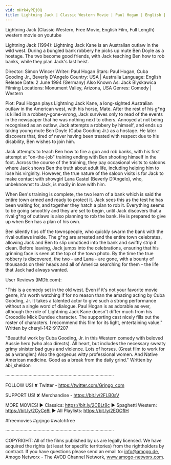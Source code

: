 ```yaml
---
vid: mHrk4yPEj0Q
title: Lightning Jack | Classic Western Movie | Paul Hogan | English | Full Film
---
```


Lightning Jack (Classic Western, Free Movie, English Film, Full Length) western movie on youtube

Lightning Jack (1994): Lightning Jack Kane is an Australian outlaw in the wild west. During a bungled bank robbery he picks up mute Ben Doyle as a hostage. The two become good friends, with Jack teaching Ben how to rob banks, while they plan Jack's last heist. 

Director: Simon Wincer
Writer: Paul Hogan
Stars: Paul Hogan, Cuba Gooding Jr., Beverly D'Angelo
Country: USA | Australia
Language: English
Release Date: 2 June 1994 (Germany) 
Also Known As: Jack Blyskawica 
Filming Locations: Monument Valley, Arizona, USA 
Genres: Comedy | Western

Plot:
Paul Hogan plays Lightning Jack Kane, a long-sighted Australian outlaw in the American west, with his horse, Mate. After the rest of his g*ng is killed in a robbery-gone-wrong, Jack survives only to read of the events in the newspaper that he was nothing next to others. Annoyed at not being recognised as an outlaw, Jack attempts a robbery by himself, and ends up taking young mute Ben Doyle (Cuba Gooding Jr.) as a hostage. He later discovers that, tired of never having been treated with respect due to his disability, Ben wishes to join him.

Jack attempts to teach Ben how to fire a gun and rob banks, with his first attempt at "on-the-job" training ending with Ben shooting himself in the foot. Across the course of the training, they pay occasional visits to saloons where Jack shows Ben the truth about adult life, including helping him to lose his virginity. However, the true nature of the saloon visits is for Jack to make contact with showgirl Lana Castel (Beverly D'Angelo), who, unbeknownst to Jack, is madly in love with him.

When Ben's training is complete, the two learn of a bank which is said the entire town armed and ready to protect it. Jack sees this as the test he has been waiting for, and together they hatch a plan to rob it. Everything seems to be going smoothly and they are set to begin, until Jack discovers that a rival g*ng of outlaws is also planning to rob the bank. He is prepared to give up when Ben has a plan of his own.

Ben silently tips off the townspeople, who quickly swarm the bank with the rival outlaws inside. The g*ng are arrested and the entire town celebrates, allowing Jack and Ben to slip unnoticed into the bank and swiftly strip it clean. Before leaving, Jack jumps into the celebrations, ensuring that his grinning face is seen at the top of the town photo. By the time the true robbery is discovered, the two - and Lana - are gone, with a bounty of thousands on their heads and all of America searching for them - the life that Jack had always wanted.

User Reviews (IMDb.com):

"This is a comedy set in the old west. Even if it's not your favorite movie genre, it's worth watching if for no reason than the amazing acting by Cuba Gooding, Jr. It takes a talented actor to give such a strong performance without a single word of dialogue. Paul Hogan is as adorable as ever, although the role of Lightning Jack Kane doesn't differ much from his Crocodile Mick Dundee character. The supporting cast nicely fills out the roster of characters. I recommend this film for its light, entertaining value." Written by cheryl-142-917207

"Beautiful work by Cuba Gooding, Jr. in this Western comedy with beloved Aussie hero (who also directs). All heart, but includes the necessary sweaty grimy sinister bad guys and violence. Lots of horses. (Great film to work for as a wrangler.) Also the gorgeous witty professional women. And Native American medicine. Good as a break from the daily grind." Written by abi_sheldon

····················································································

FOLLOW US!
✘ Twitter - https://twitter.com/Grjngo_com

SUPPORT US!
✘ Merchandise - https://bit.ly/2FLB0sV

MORE MOVIES! 
► Classics: https://bit.ly/2CBLt8c 
► Spaghetti Western: https://bit.ly/2CyCe8I 
► All Playlists: https://bit.ly/2EOOfIH 

#freemovies #grjngo #watchfree

····················································································

COPYRIGHT: All of the films published by us are legally licensed. We have acquired the rights (at least for specific territories) from the rightholders by contract. If you have questions please send an email to: info@amogo.de, Amogo Networx - The AVOD Channel Network, www.amogo-networx.com.